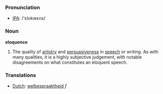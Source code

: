 === Pronunciation ===
*[[w:IPA|IPA]]: /'ɛlokwɛns/

===Noun===
'''eloquence'''

#The quality of [[artistry]] and [[persuasive]]ness in [[speech]] or writing. As with many qualities, it is a highly subjective judgement, with notable disagreements on what constitutes an eloquent speech.

===Translations===
*[[Dutch]]: [[welbespraaktheid]] ''f''